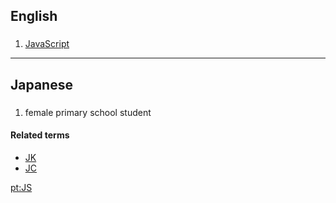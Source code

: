 ==English==

==={{initialism-old|en}}===
{{head|en|initialism}}

# [[JavaScript]]

----
==Japanese==

==={{abbreviation-old|ja}}===
{{head|ja|noun}}

# {{abbreviation of|joshi shōgakusei}} {{gloss|[[女子小学生]]}} female primary school student

====Related terms====
* [[JK]]
* [[JC]]

[[pt:JS]]